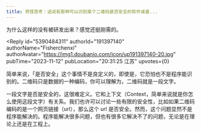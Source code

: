 ```yaml
---
title: 奇怪思考｜话说有那种可以识别某个二维码是否安全的软件或者...
---
```



<Forum groupName="奇奇怪怪的知识增加了" groupUrl="https://www.douban.com/group/683658/" archivedAt="2025-05-16T14:22:28.533Z">
  <Post
    id="297323347"
    title="奇怪思考｜话说有那种可以识别某个二维码是否安全的软件或者..."
    url="https://www.douban.com/group/topic/297323347/?_spm_id=MjAwODgxNjUy"
    pubTime="2023-11-13"
    highlightUserId="191397140"
  >
为什么这样的没有被研发出来？感觉还挺刚需的。

<Reply
  id="5390484311"
  authorId="191397140"
  authorName="Fisherchenxi"
  authorAvatar="https://img1.doubanio.com/icon/up191397140-20.jpg"
  pubTime="2023-11-12"
  pubLocation="20:31:25 江苏"
  upvotes={0}
>
简单来说，「是否安全」这个事情不是良定义的，即使是，它恐怕也不是程序能识别的。二维码只是数据的一种编码，你可以理解为，二维码就是一段文字。

一段文字是否是安全的，这很难定义。它和上下文（Context，简单来说就是你怎么使用这段文字）有关系。我们也许可以讨论一些有限的安全性，比如如果二维码编码的是一个网页链接（url），那么这个
url
是否安全。然而，这个问题显然不是程序能解决的。程序能解决很多问题，但也有很多它解决不了的问题，无论是在理论上还是在工程上。
</Reply>
  </Post>
</Forum>
